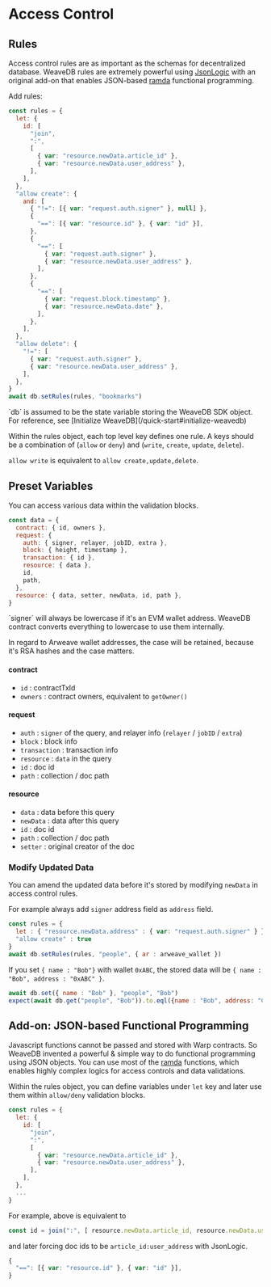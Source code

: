 
# Access Control

## Rules

Access control rules are as important as the schemas for decentralized database. WeaveDB rules are extremely powerful using [JsonLogic](https://jsonlogic.com/) with an original add-on that enables JSON-based [ramda](https://ramdajs.com/) functional programming.

Add rules:

```js copy
const rules = {
  let: {
    id: [
      "join",
      ":",
      [
        { var: "resource.newData.article_id" },
        { var: "resource.newData.user_address" },
      ],
    ],
  },
  "allow create": {
    and: [
      { "!=": [{ var: "request.auth.signer" }, null] },
      {
        "==": [{ var: "resource.id" }, { var: "id" }],
      },
      {
        "==": [
          { var: "request.auth.signer" },
          { var: "resource.newData.user_address" },
        ],
      },
      {
        "==": [
          { var: "request.block.timestamp" },
          { var: "resource.newData.date" },
        ],
      },
    ],
  },
  "allow delete": {
    "!=": [
      { var: "request.auth.signer" },
      { var: "resource.newData.user_address" },
    ],
  },
}
await db.setRules(rules, "bookmarks")
```

<Callout type="info" emoji="💡">
`db` is assumed to be the state variable storing the WeaveDB SDK object. For reference, see [Initialize WeaveDB](/quick-start#initialize-weavedb)
</Callout>

Within the rules object, each top level key defines one rule. A keys should be a combination of (`allow` or `deny`) and (`write`, `create`, `update`, `delete`).

`allow write` is equivalent to `allow create,update,delete`.

## Preset Variables

You can access various data within the validation blocks.

```js copy
const data = {
  contract: { id, owners },
  request: {
    auth: { signer, relayer, jobID, extra },
    block: { height, timestamp },
    transaction: { id },
    resource: { data },
    id,
    path,
  },
  resource: { data, setter, newData, id, path },
}
```

<Callout type="info" emoji="💡">
`signer` will always be lowercase if it's an EVM wallet address. WeaveDB contract converts everything to lowercase to use them internally.

In regard to Arweave wallet addresses, the case will be retained, because it's RSA hashes and the case matters.
</Callout>

#### contract

- `id` : contractTxId
- `owners` : contract owners, equivalent to `getOwner()`

#### request

- `auth` : `signer` of the query, and relayer info (`relayer` / `jobID` / `extra`)
- `block` : block info
- `transaction` : transaction info
- `resource` : `data` in the query
- `id` : doc id
- `path` : collection / doc path

#### resource

- `data` : data before this query
- `newData` : data after this query
- `id` : doc id
- `path` : collection / doc path
- `setter` : original creator of the doc

### Modify Updated Data

You can amend the updated data before it's stored by modifying `newData` in access control rules.

For example always add `signer` address field as `address` field.

```js copy
const rules = {
  let : { "resource.newData.address" : { var: "request.auth.signer" } },
  "allow create" : true
}
await db.setRules(rules, "people", { ar : arweave_wallet })
```

If you set `{ name : "Bob"}` with wallet `0xABC`, the stored data will be `{ name : "Bob", address : "0xABC" }`.

```js copy
await db.set({ name : "Bob" }, "people", "Bob")
expect(await db.get("people", "Bob")).to.eql({name : "Bob", address: "0xABC" }) // true
```

## Add-on: JSON-based Functional Programming
Javascript functions cannot be passed and stored with Warp contracts. So WeaveDB invented a powerful & simple way to do functional programming using JSON objects. You can use most of the [ramda](https://ramdajs.com) functions, which enables highly complex logics for access controls and data validations.

Within the rules object, you can define variables under `let` key and later use them within `allow/deny` validation blocks.


```js copy
const rules = {
  let: {
    id: [
      "join",
      ":",
      [
        { var: "resource.newData.article_id" },
        { var: "resource.newData.user_address" },
      ],
    ],
  },
  ...
}
```
For example, above is equivalent to

```js copy
const id = join(":", [ resource.newData.article_id, resource.newData.user_address ])
```
and later forcing doc ids to be `article_id:user_address` with JsonLogic.

```js copy
{
  "==": [{ var: "resource.id" }, { var: "id" }],
}
```
